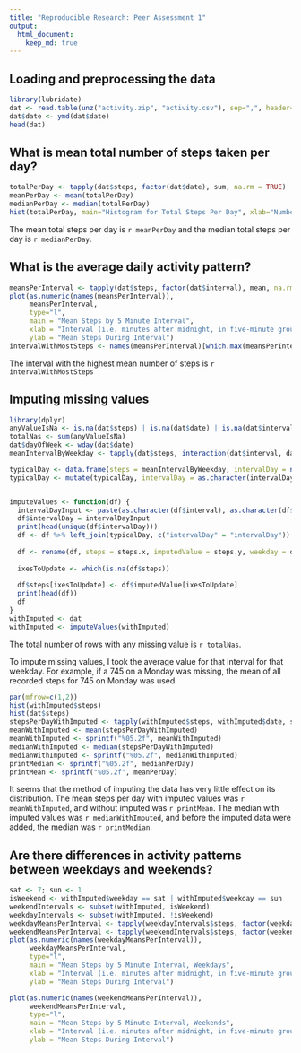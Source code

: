 ```yaml
---
title: "Reproducible Research: Peer Assessment 1"
output: 
  html_document:
    keep_md: true
---
```




## Loading and preprocessing the data
```r
library(lubridate)
dat <- read.table(unz("activity.zip", "activity.csv"), sep=",", header=TRUE, stringsAsFactors = FALSE)
dat$date <- ymd(dat$date)
head(dat)
```

## What is mean total number of steps taken per day?
```r
totalPerDay <- tapply(dat$steps, factor(dat$date), sum, na.rm = TRUE)
meanPerDay <- mean(totalPerDay)
medianPerDay <- median(totalPerDay)
hist(totalPerDay, main="Histogram for Total Steps Per Day", xlab="Number of Steps Taken", breaks = 10)

```

The mean total steps per day is `r meanPerDay` and the median total steps per day is `r medianPerDay`.

## What is the average daily activity pattern?
```r
meansPerInterval <- tapply(dat$steps, factor(dat$interval), mean, na.rm=TRUE)
plot(as.numeric(names(meansPerInterval)), 
     meansPerInterval, 
     type="l",
     main = "Mean Steps by 5 Minute Interval",
     xlab = "Interval (i.e. minutes after midnight, in five-minute groups)",
     ylab = "Mean Steps During Interval")
intervalWithMostSteps <- names(meansPerInterval)[which.max(meansPerInterval)]

```
The interval with the highest mean number of steps is `r intervalWithMostSteps`

## Imputing missing values
```r
library(dplyr)
anyValueIsNa <- is.na(dat$steps) | is.na(dat$date) | is.na(dat$interval)
totalNas <- sum(anyValueIsNa)
dat$dayOfWeek <- wday(dat$date)
meanIntervalByWeekday <- tapply(dat$steps, interaction(dat$interval, dat$dayOfWeek), mean, na.rm = TRUE)

typicalDay <- data.frame(steps = meanIntervalByWeekday, intervalDay = names(meanIntervalByWeekday))
typicalDay <- mutate(typicalDay, intervalDay = as.character(intervalDay))


imputeValues <- function(df) {
  intervalDayInput <- paste(as.character(df$interval), as.character(df$dayOfWeek), sep =  ".")
  df$intervalDay = intervalDayInput
  print(head(unique(df$intervalDay)))
  df <- df %>% left_join(typicalDay, c("intervalDay" = "intervalDay"))
  
  df <- rename(df, steps = steps.x, imputedValue = steps.y, weekday = dayOfWeek)
  
  ixesToUpdate <- which(is.na(df$steps))
  
  df$steps[ixesToUpdate] <- df$imputedValue[ixesToUpdate]
  print(head(df))
  df
}
withImputed <- dat
withImputed <- imputeValues(withImputed)

```
The total number of rows with any missing value is `r totalNas`. 

To impute missing values, I took the average value for that interval for that weekday. For example, if a 745 on a Monday was missing, the mean of all recorded steps for 745 on Monday was used. 

```r
par(mfrow=c(1,2))
hist(withImputed$steps)
hist(dat$steps)
stepsPerDayWithImputed <- tapply(withImputed$steps, withImputed$date, sum)
meanWithImputed <- mean(stepsPerDayWithImputed)
meanWithImputed <- sprintf("%05.2f", meanWithImputed)
medianWithImputed <- median(stepsPerDayWithImputed)
medianWithImputed <- sprintf("%05.2f", medianWithImputed)
printMedian <- sprintf("%05.2f", medianPerDay)
printMean <- sprintf("%05.2f", meanPerDay)

```
It seems that the method of imputing the data has very little effect on its distribution. The mean steps per day with imputed values was `r meanWithImputed`, and without imputed was `r printMean`. The median with imputed values was `r medianWithImputed`, and before the imputed data were added, the median was `r printMedian`.

## Are there differences in activity patterns between weekdays and weekends?
```r
sat <- 7; sun <- 1
isWeekend <- withImputed$weekday == sat | withImputed$weekday == sun
weekendIntervals <- subset(withImputed, isWeekend)
weekdayIntervals <- subset(withImputed, !isWeekend)
weekdayMeansPerInterval <- tapply(weekdayIntervals$steps, factor(weekdayIntervals$interval), mean)
weekendMeansPerInterval <- tapply(weekendIntervals$steps, factor(weekendIntervals$interval), mean)
plot(as.numeric(names(weekdayMeansPerInterval)), 
     weekdayMeansPerInterval, 
     type="l",
     main = "Mean Steps by 5 Minute Interval, Weekdays",
     xlab = "Interval (i.e. minutes after midnight, in five-minute groups)",
     ylab = "Mean Steps During Interval")

plot(as.numeric(names(weekendMeansPerInterval)), 
     weekendMeansPerInterval, 
     type="l",
     main = "Mean Steps by 5 Minute Interval, Weekends",
     xlab = "Interval (i.e. minutes after midnight, in five-minute groups)",
     ylab = "Mean Steps During Interval")

```

